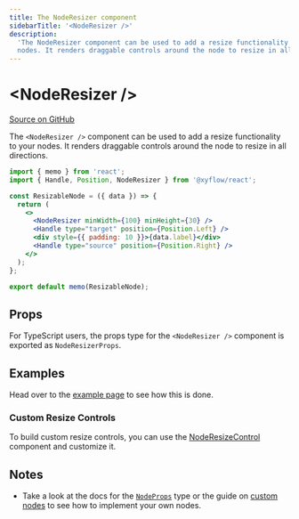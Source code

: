 ```yaml
---
title: The NodeResizer component
sidebarTitle: '<NodeResizer />'
description:
  'The NodeResizer component can be used to add a resize functionality to your
  nodes. It renders draggable controls around the node to resize in all directions.'
---
```



# \<NodeResizer />

[Source on GitHub](https://github.com/xyflow/xyflow/blob/main/packages/react/src/additional-components/NodeResizer/NodeResizer.tsx)

The `<NodeResizer />` component can be used to add a resize functionality to your
nodes. It renders draggable controls around the node to resize in all directions.

```jsx
import { memo } from 'react';
import { Handle, Position, NodeResizer } from '@xyflow/react';

const ResizableNode = ({ data }) => {
  return (
    <>
      <NodeResizer minWidth={100} minHeight={30} />
      <Handle type="target" position={Position.Left} />
      <div style={{ padding: 10 }}>{data.label}</div>
      <Handle type="source" position={Position.Right} />
    </>
  );
};

export default memo(ResizableNode);
```

## Props

For TypeScript users, the props type for the `<NodeResizer />` component is exported
as `NodeResizerProps`.

<AutoTypeTable name="NodeResizerProps" path="./node_modules/@xyflow/react/dist/esm/index.d.ts" />

## Examples

Head over to the [example page](/examples/nodes/node-resizer) to see how this is done.

<RemoteCodeViewer route="examples/nodes/node-resizer" framework="react" />

### Custom Resize Controls

To build custom resize controls, you can use the [NodeResizeControl](/api-reference/components/node-resize-control) component and customize it.

## Notes

- Take a look at the docs for the [`NodeProps`](/api-reference/types/node-props) type or the
  guide on [custom nodes](/learn/customization/custom-nodes) to see how to
  implement your own nodes.
